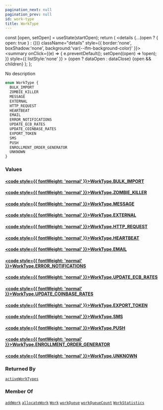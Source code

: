 ```yaml
---
pagination_next: null
pagination_prev: null
id: work-type
title: WorkType
---
```









  const [open, setOpen] = useState(startOpen);
  return (
    <details {...(open ? { open: true } : {})} className="details" style={{ border:'none', boxShadow:'none', background:'var(--ifm-background-color)' }}>
      <summary
        onClick={(e) => {
          e.preventDefault();
          setOpen((open) => !open);
        }}
        style={{ listStyle:'none' }}
      >
      {open ? dataOpen : dataClose}
      </summary>
      {open && children}
    </details>
  );
};








No description


```graphql
enum WorkType {
  BULK_IMPORT
  ZOMBIE_KILLER
  MESSAGE
  EXTERNAL
  HTTP_REQUEST
  HEARTBEAT
  EMAIL
  ERROR_NOTIFICATIONS
  UPDATE_ECB_RATES
  UPDATE_COINBASE_RATES
  EXPORT_TOKEN
  SMS
  PUSH
  ENROLLMENT_ORDER_GENERATOR
  UNKNOWN
}
```




### Values

#### [<code style={{ fontWeight: 'normal' }}>WorkType.<b>BULK_IMPORT</b></code>](#)  



#### [<code style={{ fontWeight: 'normal' }}>WorkType.<b>ZOMBIE_KILLER</b></code>](#)  



#### [<code style={{ fontWeight: 'normal' }}>WorkType.<b>MESSAGE</b></code>](#)  



#### [<code style={{ fontWeight: 'normal' }}>WorkType.<b>EXTERNAL</b></code>](#)  



#### [<code style={{ fontWeight: 'normal' }}>WorkType.<b>HTTP_REQUEST</b></code>](#)  



#### [<code style={{ fontWeight: 'normal' }}>WorkType.<b>HEARTBEAT</b></code>](#)  



#### [<code style={{ fontWeight: 'normal' }}>WorkType.<b>EMAIL</b></code>](#)  



#### [<code style={{ fontWeight: 'normal' }}>WorkType.<b>ERROR_NOTIFICATIONS</b></code>](#)  



#### [<code style={{ fontWeight: 'normal' }}>WorkType.<b>UPDATE_ECB_RATES</b></code>](#)  



#### [<code style={{ fontWeight: 'normal' }}>WorkType.<b>UPDATE_COINBASE_RATES</b></code>](#)  



#### [<code style={{ fontWeight: 'normal' }}>WorkType.<b>EXPORT_TOKEN</b></code>](#)  



#### [<code style={{ fontWeight: 'normal' }}>WorkType.<b>SMS</b></code>](#)  



#### [<code style={{ fontWeight: 'normal' }}>WorkType.<b>PUSH</b></code>](#)  



#### [<code style={{ fontWeight: 'normal' }}>WorkType.<b>ENROLLMENT_ORDER_GENERATOR</b></code>](#)  



#### [<code style={{ fontWeight: 'normal' }}>WorkType.<b>UNKNOWN</b></code>](#)  







### Returned By

[`activeWorkTypes`](/operations/queries/active-work-types.mdx)  <Badge class="badge badge--secondary" text="query"/>

### Member Of

[`addWork`](/operations/mutations/add-work.mdx)  <Badge class="badge badge--secondary" text="mutation"/><Bullet />[`allocateWork`](/operations/mutations/allocate-work.mdx)  <Badge class="badge badge--secondary" text="mutation"/><Bullet />[`Work`](/types/objects/work.mdx)  <Badge class="badge badge--secondary" text="object"/><Bullet />[`workQueue`](/operations/queries/work-queue.mdx)  <Badge class="badge badge--secondary" text="query"/><Bullet />[`workQueueCount`](/operations/queries/work-queue-count.mdx)  <Badge class="badge badge--secondary" text="query"/><Bullet />[`WorkStatistics`](/types/objects/work-statistics.mdx)  <Badge class="badge badge--secondary" text="object"/>

